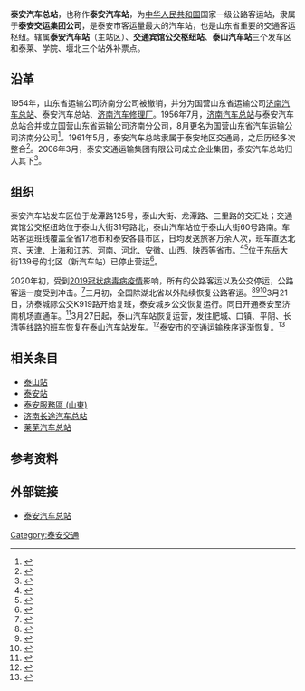 {{Infobox station
| name = 泰安汽车总站
| image = Tai'an bus terminal 2021-05-01.jpg
| caption = 车站外景（摄于2021年）
| address = 龙潭大街125号
| borough = [[山东省|山东省]][[泰安市|泰安市]]
| country = {{PRC}}
| coordinates = {{Coord|36.18061|117.10380|display=inline}}
| owned = [[泰安市|泰安市]]人民政府
| operator = 泰安交运集团泰安客运公司
}}
{{coord|36.18061|117.10380|display=title}}'''泰安汽车总站'''，也称作'''泰安汽车站'''，为[[中华人民共和国|中华人民共和国]]国家一级公路客运站，隶属于'''泰安交运集团公司'''，是泰安市客运量最大的汽车站，也是山东省重要的交通客运枢纽。辖属'''泰安汽车站'''（主站区）、'''交通宾馆公交枢纽站'''、'''泰山汽车站'''三个发车区和泰莱、学院、堰北三个站外补票点。

== 沿革 ==
1954年，山东省运输公司济南分公司被撤销，并分为国营山东省运输公司[[济南长途汽车总站|济南汽车总站]]、泰安汽车总站、[[济南汽车修理厂|济南汽车修理厂]]。1956年7月，[[济南汽车总站|济南汽车总站]]与泰安汽车总站合并成立国营山东省运输公司济南分公司，8月更名为国营山东省汽车运输公司济南分公司<ref>{{Cite book|title=改革·创新·发展 山东国资监管及国有企业改革开放30周年巡礼|last=裴建华主编|first=|publisher=济南：山东人民出版社|year=2009.03|isbn=978-7-209-04734-0|location=|pages=256-258}}</ref>。1961年5月，泰安汽车总站隶属于泰安地区交通局，之后历经多次整合<ref>{{Cite book|title=泰安市志|last=泰安市泰山区、郊区地方史志编纂委员会编|first=|publisher=济南：齐鲁书社|year=1996.12|isbn=7-5333-0576-0|location=|pages=239}}</ref>。2006年3月，泰安交通运输集团有限公司成立企业集团，泰安汽车总站归入其下<ref>{{Cite book|title=中国物流与采购信息化优秀案例集 2016版|last=崔忠付主编；晏庆华副主编|first=|publisher=中国财富出版社|year=2016.06|isbn=978-7-5047-6172-9|location=|pages=616}}</ref>。

== 组织 ==
泰安汽车站发车区位于龙潭路125号，泰山大街、龙潭路、三里路的交汇处；交通宾馆公交枢纽站位于泰山大街31号路北，泰山汽车站位于泰山大街60号路南。车站客运班线覆盖全省17地市和泰安各县市区，日均发送旅客万余人次，班车直达北京、天津、上海和江苏、河南、河北、安徽、山西、陕西等省市。<ref>{{Cite web|title=泰安汽车站概况|url=http://www.taqczz.com/Article/ShowArticle.asp?ArticleID=91|accessdate=2020-11-24|author=|date=|format=|work=www.taqczz.com|publisher=泰安汽车总站|language=|archive-date=2020-11-24|archive-url=https://web.archive.org/web/20201124141345/http://www.taqczz.com/Article/ShowArticle.asp?ArticleID=91|dead-url=no}}</ref><ref>{{Cite web|title=泰安客运公司发展多式客运 满足群众出行|url=https://mp.weixin.qq.com/s/VUcNcmPlRZAEyBxb3L3B0g|accessdate=|author=泰安汽车总站|date=2016-06-13|format=|publisher=|language=|archive-date=2020-12-20|archive-url=https://web.archive.org/web/20201220042548/https://mp.weixin.qq.com/s/VUcNcmPlRZAEyBxb3L3B0g|dead-url=no}}</ref>位于东岳大街139号的北区（新汽车站）已停止营运<ref>{{Cite web|title=受铁路影响，这个为泰安人服务了25年的汽车站今起停运_泰安故事_泰安_齐鲁网|url=http://taian.iqilu.com/taiangushi/2017/1220/3785727.shtml|accessdate=2020-11-24|work=taian.iqilu.com|archive-date=2020-12-20|archive-url=https://web.archive.org/web/20201220042550/http://taian.iqilu.com/taiangushi/2017/1220/3785727.shtml|dead-url=no}}</ref>。

2020年初，受到[[2019冠状病毒病疫情|2019冠状病毒病疫情]]影响，所有的公路客运以及公交停运，公路客运一度受到冲击。<ref>{{Cite web|title=重磅！山东全面暂停省际班车客运，幼儿园推迟开园！多地公交停运！-半岛网|url=http://news.bandao.cn/a/332962.html|accessdate=2020-11-26|work=news.bandao.cn|archive-date=2020-12-20|archive-url=https://web.archive.org/web/20201220042532/http://news.bandao.cn/a/332962.html|dead-url=no}}</ref>三月初，全国除湖北省以外陆续恢复公路客运。<ref>{{Cite web|title=畅通复工复产“生命线”——全国恢复正常交通运输秩序-新华网|url=http://www.xinhuanet.com/politics/2020-03/14/c_1125711706.htm|accessdate=2020-11-26|work=www.xinhuanet.com|archive-date=2020-08-07|archive-url=https://web.archive.org/web/20200807054929/http://www.xinhuanet.com/politics/2020-03/14/c_1125711706.htm|dead-url=no}}</ref><ref>{{Cite web|title=山东加快畅通人流物流 防疫兼顾复工复市-新华网|url=http://www.xinhuanet.com/2020-03/29/c_1125784790.htm|accessdate=2020-11-26|work=www.xinhuanet.com|archive-date=2020-08-05|archive-url=https://web.archive.org/web/20200805110152/http://www.xinhuanet.com/2020-03/29/c_1125784790.htm|dead-url=no}}</ref><ref>{{Cite web|title=重要通告！明起，泰安汽车总站，交通宾馆、小井公交枢纽站恢复运行！这些线路先行开通！|url=https://mp.weixin.qq.com/s/hFnDW6P4c1vLASHYTDgVIw|accessdate=|author=|date=2020-03-12|format=|publisher=泰山晚报|language=|archive-date=2020-12-20|archive-url=https://web.archive.org/web/20201220042533/https://mp.weixin.qq.com/s/hFnDW6P4c1vLASHYTDgVIw|dead-url=no}}</ref>3月21日，济泰城际公交K919路开始复班，泰安城乡公交恢复运行。同日开通泰安至济南机场直通车。<ref>{{Cite web|title=泰安汽车总站更新班次!_中国山东网_泰安|url=http://taian.sdchina.com/show/4504343.html|accessdate=2020-11-26|work=taian.sdchina.com|archive-date=2020-12-20|archive-url=https://web.archive.org/web/20201220042531/http://taian.sdchina.com/show/4504343.html|dead-url=no}}</ref>3月27日起，泰山汽车站恢复运营，发往肥城、口镇、平阴、长清等线路的班车恢复在泰山汽车站发车。<ref>{{Cite web|title=泰山汽车站明日恢复运营 泰安汽车总站时刻表更新|url=https://k.sina.com.cn/article_6166805925_16f91fda502000xrq8.html?from=news&subch=onews|accessdate=2020-11-26|author=|date=2020-03-26|last=闪电新闻|format=|work=k.sina.cn|publisher=|language=|archive-date=2020-12-20|archive-url=https://web.archive.org/web/20201220042530/https://k.sina.com.cn/article_6166805925_16f91fda502000xrq8.html?from=news&subch=onews|dead-url=no}}</ref>泰安市的交通运输秩序逐渐恢复。<ref>{{Cite web|title=畅通复工复产“生命线”——全国恢复正常交通运输秩序|url=http://www.xinhuanet.com/politics/2020-03/14/c_1125711706.htm|accessdate=|author=|date=2020-03-14|format=|publisher=新华网|language=|archive-date=2020-08-07|archive-url=https://web.archive.org/web/20200807054929/http://www.xinhuanet.com/politics/2020-03/14/c_1125711706.htm|dead-url=no}}</ref>

== 相关条目 ==
* [[泰山站_(泰安)|泰山站]]
* [[泰安站|泰安站]]
* [[泰安服務區_(山東)|泰安服務區 (山東)]]
* [[济南长途汽车总站|济南长途汽车总站]]
* [[莱芜汽车总站|莱芜汽车总站]]

== 参考资料 ==
{{reflist|3}}

== 外部链接 ==
* [http://www.taqczz.com/ 泰安汽车总站]{{Wayback|url=http://www.taqczz.com/ |date=20200229084407 }}
{{泰安市主题|state=autocollapse}}

[[Category:泰安交通|Category:泰安交通]]